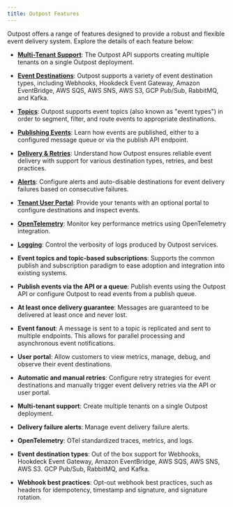 ```yaml
---
title: Outpost Features
---
```


Outpost offers a range of features designed to provide a robust and flexible event delivery system. Explore the details of each feature below:

- **[Multi-Tenant Support](./features/multi-tenant-support.mdx)**: The Outpost API supports creating multiple tenants on a single Outpost deployment.
- **[Event Destinations](./features/destinations.mdx)**: Outpost supports a variety of event destination types, including Webhooks, Hookdeck Event Gateway, Amazon EventBridge, AWS SQS, AWS SNS, AWS S3, GCP Pub/Sub, RabbitMQ, and Kafka.
- **[Topics](./features/topics.mdx)**: Outpost supports event topics (also known as "event types") in order to segment, filter, and route events to appropriate destinations.
- **[Publishing Events](./features/publish-events.mdx)**: Learn how events are published, either to a configured message queue or via the publish API endpoint.
- **[Delivery & Retries](./features/event-delivery.mdx)**: Understand how Outpost ensures reliable event delivery with support for various destination types, retries, and best practices.
- **[Alerts](./features/alerts.mdx)**: Configure alerts and auto-disable destinations for event delivery failures based on consecutive failures.
- **[Tenant User Portal](./features/tenant-user-portal.mdx)**: Provide your tenants with an optional portal to configure destinations and inspect events.
- **[OpenTelemetry](./features/opentelemetry.mdx)**: Monitor key performance metrics using OpenTelemetry integration.
- **[Logging](./features/logging.mdx)**: Control the verbosity of logs produced by Outpost services.

- **Event topics and topic-based subscriptions**: Supports the common publish and subscription paradigm to ease adoption and integration into existing systems.
- **Publish events via the API or a queue**: Publish events using the Outpost API or configure Outpost to read events from a publish queue.
- **At least once delivery guarantee**: Messages are guaranteed to be delivered at least once and never lost.
- **Event fanout**: A message is sent to a topic is replicated and sent to multiple endpoints. This allows for parallel processing and asynchronous event notifications.
- **User portal**: Allow customers to view metrics, manage, debug, and observe their event destinations.
- **Automatic and manual retries**: Configure retry strategies for event destinations and manually trigger event delivery retries via the API or user portal.
- **Multi-tenant support**: Create multiple tenants on a single Outpost deployment.
- **Delivery failure alerts**: Manage event delivery failure alerts.
- **OpenTelemetry**: OTel standardized traces, metrics, and logs.
- **Event destination types**: Out of the box support for Webhooks, Hookdeck Event Gateway, Amazon EventBridge, AWS SQS, AWS SNS, AWS S3. GCP Pub/Sub, RabbitMQ, and Kafka.
- **Webhook best practices**: Opt-out webhook best practices, such as headers for idempotency, timestamp and signature, and signature rotation.
